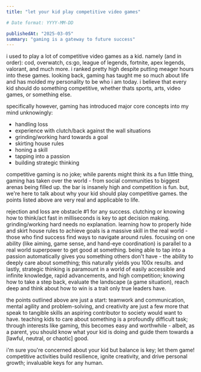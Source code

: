 ```yaml
---
title: "let your kid play competitive video games"

# Date format: YYYY-MM-DD

publishedAt: "2025-03-05"
summary: "gaming is a gateway to future success"
---
```


i used to play a lot of competitive video games as a kid. namely (and in order): cod, overwatch, cs:go, league of legends, fortnite, apex legends, valorant, and much more. i ranked pretty high despite putting meager hours into these games. looking back, gaming has taught me so much about life and has molded my personality to be who i am today. i believe that every kid should do something competitive, whether thats sports, arts, video games, or something else.

specifically however, gaming has introduced major core concepts into my mind unknowingly:

- handling loss
- experience with clutch/back against the wall situations
- grinding/working hard towards a goal
- skirting house rules
- honing a skill
- tapping into a passion
- building strategic thinking

competitive gaming is no joke; while parents might think its a fun little thing, gaming has taken over the world - from social communities to biggest arenas being filled up. the bar is insanely high and competition is fun. but, we're here to talk about why your kid should play competitive games. the points listed above are very real and applicable to life.

rejection and loss are obstacle #1 for any success. clutching or knowing how to think/act fast in milliseconds is key to apt decision making. grinding/working hard needs no explanation. learning how to properly hide and skirt house rules to achieve goals is a massive skill in the real world - those who find success find ways to navigate around rules. focusing on one ability (like aiming, game sense, and hand-eye coordination) is parallel to a real world superpower to get good at something. being able to tap into a passion automatically gives you something others don't have - the ability to deeply care about something; this naturally yields you 100x results. and lastly, strategic thinking is paramount in a world of easily accessible and infinite knowledge, rapid advancements, and high competition; knowing how to take a step back, evaluate the landscape (a game situation), reach deep and think about how to win is a trait only true leaders have.

the points outlined above are just a start: teamwork and communication, mental agility and problem-solving, and creativity are just a few more that speak to tangible skills an aspiring contributor to society would want to have. teaching kids to care about something is a profoundly difficult task; through interests like gaming, this becomes easy and worthwhile - albeit, as a parent, you should know what your kid is doing and guide them towards a [lawful, neutral, or chaotic] good.

i'm sure you're concerned about your kid but balance is key; let them game! competitive activities build resilience, ignite creativity, and drive personal growth; invaluable keys for any human.
